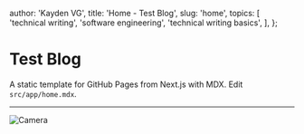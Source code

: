   author: 'Kayden VG',
  title: 'Home - Test Blog',
  slug: 'home',
  topics: [
    'technical writing',
    'software engineering',
    'technical writing basics',
  ],
};

# Test Blog

A static template for GitHub Pages from Next.js with MDX. Edit `src/app/home.mdx`.

---

<div style={{ display: 'flex', justifyContent: 'center' }}>
  <img src="/camera.png" alt="Camera" style={{ width: '48px', height: '48px' }} />
</div>
